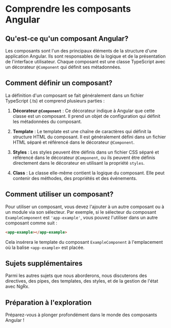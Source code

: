 # Comprendre les composants Angular

## Qu'est-ce qu'un composant Angular?

Les composants sont l'un des principaux éléments de la structure d'une application Angular. Ils sont responsables de la logique et de la présentation de l'interface utilisateur. Chaque composant est une classe TypeScript avec un décorateur `@Component` qui définit ses métadonnées.

## Comment définir un composant?

La définition d'un composant se fait généralement dans un fichier TypeScript (.ts) et comprend plusieurs parties :

1. **Décorateur `@Component`** : Ce décorateur indique à Angular que cette classe est un composant. Il prend un objet de configuration qui définit les métadonnées du composant.

2. **Template** : Le template est une chaîne de caractères qui définit la structure HTML du composant. Il est généralement défini dans un fichier HTML séparé et référencé dans le décorateur `@Component`.

3. **Styles** : Les styles peuvent être définis dans un fichier CSS séparé et référencé dans le décorateur `@Component`, ou ils peuvent être définis directement dans le décorateur en utilisant la propriété `styles`.

4. **Class** : La classe elle-même contient la logique du composant. Elle peut contenir des méthodes, des propriétés et des événements.

## Comment utiliser un composant?

Pour utiliser un composant, vous devez l'ajouter à un autre composant ou à un module via son sélecteur. Par exemple, si le sélecteur du composant `ExampleComponent` est `'app-example'`, vous pouvez l'utiliser dans un autre composant comme suit :

```html copy
<app-example></app-example>
```

Cela insérera le template du composant `ExampleComponent` à l'emplacement où la balise `<app-example>` est placée.

## Sujets supplémentaires

Parmi les autres sujets que nous aborderons, nous discuterons des directives, des pipes, des templates, des styles, et de la gestion de l'état avec NgRx.

## Préparation à l'exploration

Préparez-vous à plonger profondément dans le monde des composants Angular !